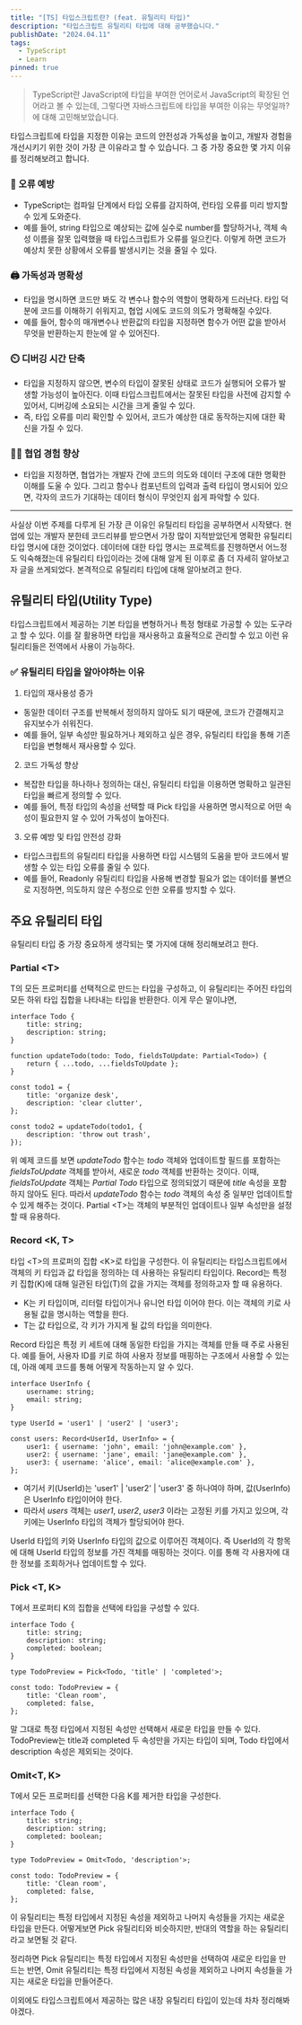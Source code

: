 ```yaml
---
title: "[TS] 타입스크립트란? (feat. 유틸리티 타입)"
description: "타입스크립트 유틸리티 타입에 대해 공부했습니다."
publishDate: "2024.04.11"
tags:
  - TypeScript
  - Learn
pinned: true
---
```


> TypeScript란 JavaScript에 타입을 부여한 언어로서 JavaScript의 확장된 언어라고 볼 수 있는데, 그렇다면 자바스크립트에 타입을 부여한 이유는 무엇일까? 에 대해 고민해보았습니다.

타입스크립트에 타입을 지정한 이유는 코드의 안전성과 가독성을 높이고, 개발자 경험을 개선시키기 위한 것이 가장 큰 이유라고 할 수 있습니다. 그 중 가장 중요한 몇 가지 이유를 정리해보려고 합니다.

### 🔧 오류 예방

- TypeScript는 컴파일 단계에서 타입 오류를 감지하여, 런타임 오류를 미리 방지할 수 있게 도와준다.
- 예를 들어, string 타입으로 예상되는 값에 실수로 number를 할당하거나, 객체 속성 이름을 잘못 입력했을 때 타입스크립트가 오류를 일으킨다. 이렇게 하면 코드가 예상치 못한 상황에서 오류를 발생시키는 것을 줄일 수 있다.

### 🖨️ 가독성과 명확성

- 타입을 명시하면 코드만 봐도 각 변수나 함수의 역할이 명확하게 드러난다. 타입 덕분에 코드를 이해하기 쉬워지고, 협업 시에도 코드의 의도가 명확해질 수있다.
- 예를 들어, 함수의 매개변수나 반환값의 타입을 지정하면 함수가 어떤 값을 받아서 무엇을 반환하는지 한눈에 알 수 있어진다.

### ⏲️ 디버깅 시간 단축

- 타입을 지정하지 않으면, 변수의 타입이 잘못된 상태로 코드가 실행되어 오류가 발생할 가능성이 높아진다. 이때 타입스크립트에서는 잘못된 타입을 사전에 감지할 수 있어서, 디버깅에 소요되는 시간을 크게 줄일 수 있다.
- 즉, 타입 오류를 미리 확인할 수 있어서, 코드가 예상한 대로 동작하는지에 대한 확신을 가질 수 있다.

### 👩‍💻 협업 경험 향상

- 타입을 지정하면, 협업가는 개발자 간에 코드의 의도와 데이터 구조에 대한 명확한 이해를 도울 수 있다. 그리고 함수나 컴포넌트의 입력과 출력 타입이 명시되어 있으면, 각자의 코드가 기대하는 데이터 형식이 무엇인지 쉽게 파악할 수 있다.

-----

사실상 이번 주제를 다루게 된 가장 큰 이유인 유틸리티 타입을 공부하면서 시작됐다.
현업에 있는 개발자 분한테 코드리뷰를 받으면서 가장 많이 지적받았던게 명확한 유틸리티 타입 명시에 대한 것이었다.
데이터에 대한 타입 명시는 프로젝트를 진행하면서 어느정도 익숙해졌는데 유틸리티 타입이라는 것에 대해 알게 된 이후로 좀 더 자세히 알아보고자 글을 쓰게되었다.
본격적으로 유틸리티 타입에 대해 알아보려고 한다.

## 유틸리티 타입(Utility Type)

타입스크립트에서 제공하는 기본 타입을 변형하거나 특정 형태로 가공할 수 있는 도구라고 할 수 있다. 이를 잘 활용하면 타입을 재사용하고 효율적으로 관리할 수 있고 이런 유틸리티들은 전역에서 사용이 가능하다.

### ✅ 유틸리티 타입을 알아야하는 이유

1. 타입의 재사용성 증가

- 동일한 데이터 구조를 반복해서 정의하지 않아도 되기 때문에, 코드가 간결해지고 유지보수가 쉬워진다.
- 예를 들어, 일부 속성만 필요하거나 제외하고 싶은 경우, 유틸리티 타입을 통해 기존 타입을 변형해서 재사용할 수 있다.

2. 코드 가독성 향상

- 복잡한 타입을 하나하나 정의하는 대신, 유틸리티 타입을 이용하면 명확하고 일관된 타입을 빠르게 정의할 수 있다.
- 예를 들어, 특정 타입의 속성을 선택할 때 Pick 타입을 사용하면 명시적으로 어떤 속성이 필요한지 알 수 있어 가독성이 높아진다.

3. 오류 예방 및 타입 안전성 강화

- 타입스크립트의 유틸리티 타입을 사용하면 타입 시스템의 도움을 받아 코드에서 발생할 수 있는 타입 오류를 줄일 수 있다.
- 예를 들어, Readonly 유틸리티 타입을 사용해 변경할 필요가 없는 데이터를 불변으로 지정하면, 의도하지 않은 수정으로 인한 오류를 방지할 수 있다.

## 주요 유틸리티 타입

유틸리티 타입 중 가장 중요하게 생각되는 몇 가지에 대해 정리해보려고 한다.

### Partial &lt;T&gt;

T의 모든 프로퍼티를 선택적으로 만드는 타입을 구성하고, 이 유틸리티는 주어진 타입의 모든 하위 타입 집합을 나타내는 타입을 반환한다.
이게 무슨 말이냐면,

```
interface Todo {
    title: string;
    description: string;
}

function updateTodo(todo: Todo, fieldsToUpdate: Partial<Todo>) {
    return { ...todo, ...fieldsToUpdate };
}

const todo1 = {
    title: 'organize desk',
    description: 'clear clutter',
};

const todo2 = updateTodo(todo1, {
    description: 'throw out trash',
});
```

위 예제 코드를 보면 _updateTodo_ 함수는 _todo_ 객체와 업데이트할 필드를 포함하는 _fieldsToUpdate_ 객체를 받아서, 새로운 _todo_ 객체를 반환하는 것이다. 이때, _fieldsToUpdate_ 객체는 _Partial Todo_ 타입으로 정의되었기 때문에 _title_ 속성을 포함하지 않아도 된다.
따라서 _updateTodo_ 함수는 _todo_ 객체의 속성 중 일부만 업데이트할 수 있게 해주는 것이다. Partial &lt;T&gt;는 객체의 부분적인 업데이트나 일부 속성만을 설정할 때 유용하다.

### Record &lt;K, T&gt;
타입 &lt;T&gt;의 프로퍼의 집합 &lt;K&gt;로 타입을 구성한다. 이 유틸리티는 타입스크립트에서 객체의 키 타입과 값 타입을 정의하는 데 사용하는 유틸리티 타입이다. Record는 특정 키 집합(K)에 대해 일관된 타입(T)의 값을 가지는 객체를 정의하고자 할 때 유용하다.

- K는 키 타입이며, 리터럴 타입이거나 유니언 타입 이어야 한다. 이는 객체의 키로 사용될 값을 명시하는 역할을 한다.
- T는 값 타입으로, 각 키가 가지게 될 값의 타입을 의미한다.

Record 타입은 특정 키 세트에 대해 동일한 타입을 가지는 객체를 만들 때 주로 사용된다. 예를 들어, 사용자 ID를 키로 하여 사용자 정보를 매핑하는 구조에서 사용할 수 있는데,
아래 예제 코드를 통해 어떻게 작동하는지 알 수 있다.

```
interface UserInfo {
    username: string;
    email: string;
}

type UserId = 'user1' | 'user2' | 'user3';

const users: Record<UserId, UserInfo> = {
    user1: { username: 'john', email: 'john@example.com' },
    user2: { username: 'jane', email: 'jane@example.com' },
    user3: { username: 'alice', email: 'alice@example.com' },
};
```

- 여기서 키(UserId)는 'user1' | 'user2' | 'user3' 중 하나여야 하며, 값(UserInfo)은 UserInfo 타입이어야 한다.
- 따라서 _users_ 객체는 _user1_, _user2_, _user3_ 이라는 고정된 키를 가지고 있으며, 각 키에는 UserInfo 타입의 객체가 할당되어야 한다.

UserId 타입의 키와 UserInfo 타입의 값으로 이루어진 객체이다. 즉 UserId의 각 항목에 대해 UserId 타입의 정보를 가진 객체를 매핑하는 것이다. 이를 통해 각 사용자에 대한 정보를 조회하거나 업데이트할 수 있다.

### Pick &lt;T, K&gt;
T에서 프로퍼티 K의 집합을 선택에 타입을 구성할 수 있다.

```
interface Todo {
    title: string;
    description: string;
    completed: boolean;
}

type TodoPreview = Pick<Todo, 'title' | 'completed'>;

const todo: TodoPreview = {
    title: 'Clean room',
    completed: false,
};
```

말 그대로 특정 타입에서 지정된 속성만 선택해서 새로운 타입을 만들 수 있다. TodoPreview는 title과 completed 두 속성만을 가지는 타입이 되며, Todo 타입에서 description 속성은 제외되는 것이다.

### Omit&lt;T, K&gt;

T에서 모든 프로퍼티를 선택한 다음 K를 제거한 타입을 구성한다.

```
interface Todo {
    title: string;
    description: string;
    completed: boolean;
}

type TodoPreview = Omit<Todo, 'description'>;

const todo: TodoPreview = {
    title: 'Clean room',
    completed: false,
};
```

이 유틸리티는 특정 타입에서 지정된 속성을 제외하고 나머지 속성들을 가지는 새로운 타입을 만든다. 어떻게보면 Pick 유틸리티와 비슷하지만, 반대의 역할을 하는 유틸리티라고 보면될 것 같다.

정리하면 Pick 유틸리티는 특정 타입에서 지정된 속성만을 선택하여 새로운 타입을 만드는 반면, Omit 유틸리티는 특정 타입에서 지정된 속성을 제외하고 나머지 속성들을 가지는 새로운 타입을 만들어준다.

이외에도 타입스크립트에서 제공하는 많은 내장 유틸리티 타입이 있는데 차차 정리해봐야겠다.
